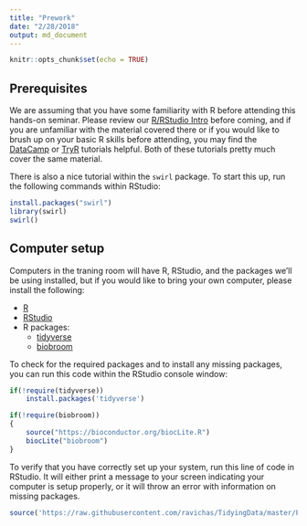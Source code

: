 ```yaml
---
title: "Prework"
date: "2/28/2018"
output: md_document
---
```


```r
knitr::opts_chunk$set(echo = TRUE)
```

## Prerequisites

We are assuming that you have some familiarity with R before attending this hands-on seminar. Please review our [R/RStudio Intro](https://github.com/ravichas/TidyingData/blob/master/0-RStudio-Intro.md) before coming, and if you are unfamiliar with the material covered there or if you would like to brush up on your basic R skills before attending, you may find the [DataCamp](https://www.datacamp.com/courses/free-introduction-to-r) or [TryR](http://tryr.codeschool.com) tutorials helpful. Both of these tutorials pretty much cover the same material.

There is also a nice tutorial within the `swirl` package. To start this up, run the following commands within RStudio:

```r
install.packages("swirl")
library(swirl)
swirl()
```

## Computer setup

Computers in the traning room will have R, RStudio, and the packages we'll be using installed, but if you would like to bring your own computer, please install the following:

* [R](https://cran.r-project.org)
* [RStudio](https://www.rstudio.com/products/rstudio/download/)
* R packages:
    * [tidyverse](https://www.tidyverse.org/)
    * [biobroom](https://bioconductor.org/packages/release/bioc/html/biobroom.html)

To check for the required packages and to install any missing packages, you can run this code within the RStudio console window:

```r
if(!require(tidyverse))
    install.packages('tidyverse')

if(!require(biobroom))
{
    source("https://bioconductor.org/biocLite.R")
    biocLite("biobroom")
}
```

To verify that you have correctly set up your system, run this line of code in RStudio. It will either print a message to your screen indicating your computer is setup properly, or it will throw an error with information on missing packages.

```r
source('https://raw.githubusercontent.com/ravichas/TidyingData/master/Prework/systemCheck.R')
```
